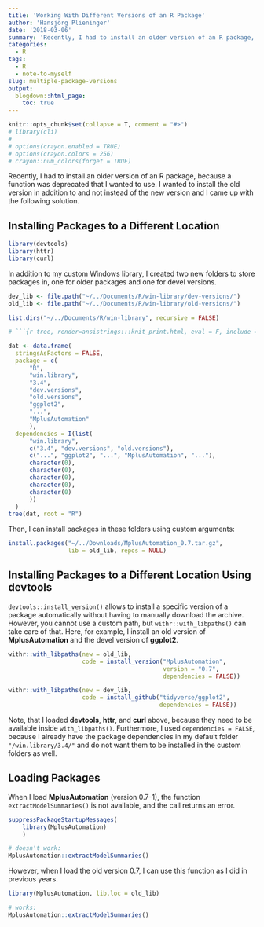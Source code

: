```yaml
---
title: 'Working With Different Versions of an R Package'
author: 'Hansjörg Plieninger'
date: '2018-03-06'
summary: 'Recently, I had to install an older version of an R package, because a function was deprecated that I wanted to use. I wanted to install the old version in addition to and not instead of the new version and I came up with the following solution.'
categories:
  - R
tags:
  - R
  - note-to-myself
slug: multiple-package-versions
output:
  blogdown::html_page:
    toc: true
---
```


```r
knitr::opts_chunk$set(collapse = T, comment = "#>")
# library(cli)
# 
# options(crayon.enabled = TRUE)
# options(crayon.colors = 256)
# crayon::num_colors(forget = TRUE)
```

Recently, I had to install an older version of an R package, because a function was deprecated that I wanted to use.
I wanted to install the old version in addition to and not instead of the new version and I came up with the following solution.

## Installing Packages to a Different Location

```r
library(devtools)
library(httr)
library(curl)
```

In addition to my custom Windows library, I created two new folders to store packages in, one for older packages and one for devel versions.

```r
dev_lib <- file.path("~/../Documents/R/win-library/dev-versions/")
old_lib <- file.path("~/../Documents/R/win-library/old-versions/")

list.dirs("~/../Documents/R/win-library", recursive = FALSE)
```



```r

# ```{r tree, render=ansistrings:::knit_print.html, eval = F, include = F}

dat <- data.frame(
  stringsAsFactors = FALSE,
  package = c(
      "R",
      "win.library",
      "3.4",
      "dev.versions",
      "old.versions",
      "ggplot2",
      "...",
      "MplusAutomation"
      ),
  dependencies = I(list(
      "win.library",
      c("3.4", "dev.versions", "old.versions"),
      c("...", "ggplot2", "...", "MplusAutomation", "..."),
      character(0),
      character(0),
      character(0),
      character(0),
      character(0)
      ))
  )
tree(dat, root = "R")
```

Then, I can install packages in these folders using custom arguments:
 
```r
install.packages("~/../Downloads/MplusAutomation_0.7.tar.gz",
                 lib = old_lib, repos = NULL)
```

## Installing Packages to a Different Location Using devtools

`devtools::install_version()` allows to install a specific version of a package automatically without having to manually download the archive.
However, you cannot use a custom path, but `withr::with_libpaths()` can take care of that. Here, for example, I install an old version of **MplusAutomation** and the devel version of **ggplot2**.

```r
withr::with_libpaths(new = old_lib,
                     code = install_version("MplusAutomation",
                                            version = "0.7",
                                            dependencies = FALSE))
``` 

```r
withr::with_libpaths(new = dev_lib,
                     code = install_github("tidyverse/ggplot2",
                                           dependencies = FALSE))
```

Note, that I loaded **devtools**, **httr**, and **curl** above, because they need to be available inside `with_libpaths()`. Furthermore, I used `dependencies = FALSE`, because I already have the package dependencies in my default folder `"/win.library/3.4/"` and do not want them to be installed in the custom folders as well.

## Loading Packages

When I load **MplusAutomation** (version 0.7-1), the function `extractModelSummaries()` is not available, and the call returns an error.

```r
suppressPackageStartupMessages(
    library(MplusAutomation)
    )

# doesn't work:
MplusAutomation::extractModelSummaries()
```

However, when I load the old version 0.7, I can use this function as I did in previous years.

```r
library(MplusAutomation, lib.loc = old_lib)

# works:
MplusAutomation::extractModelSummaries()
```
